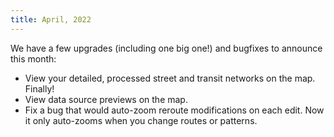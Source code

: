 ```yaml
---
title: April, 2022
---
```

We have a few upgrades (including one big one!) and bugfixes to announce this month:
- View your detailed, processed street and transit networks on the map. Finally!
- View data source previews on the map.
- Fix a bug that would auto-zoom reroute modifications on each edit. Now it only auto-zooms when you change routes or patterns.
